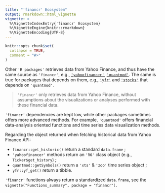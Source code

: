 ```yaml
---
title: "'financr' Ecosystem"
output: rmarkdown::html_vignette
vignette: >
  %\VignetteIndexEntry{'financr' Ecosystem}
  %\VignetteEngine{knitr::rmarkdown}
  %\VignetteEncoding{UTF-8}
---
```


```r
knitr::opts_chunk$set(
  collapse = TRUE,
  comment = "#>"
)
```

Other `'R packages'` retrieves data from Yahoo Finance, and thus have the same source as `'financr'`, e.g., [`'yahoofinancer'`](https://cran.r-project.org/package=yahoofinancer), [`'quantmod'`](https://cran.r-project.org/package=quantmod). The same is true for packages that depends on them, e.g., [`'yfr'`](https://cran.r-project.org/package=yfR) and [`'stocks'`](https://cran.r-project.org/package=stocks) that depends on `'quantmod'`. 

> `'financr'` only retrieves data from Yahoo Finance, without assumptions about the visualizations or analyses performed with these financial data.

`'financr'` dependencies are kept low, while other packages sometimes offers more advanced methods. For example, `'quantmod'` offers financial data-analysis oriented functions and time series data visualization methods.

Regarding the object returned when fetching historical data from Yahoo Finance API:

- `financr::get_historic()` return a standard `data.frame` ;
- `'yahoofinancer'` methods return an `'R6'` class object (e.g., `Ticker$get_history`) ;
- `quantmod::getSymbols()` return a `'xts'` & `'zoo'` time series object ;
- `yfr::yf_get()` return a tibble. 

`'financr'` functions always return a standardized `data.frame`, see the `vignette("Functions_summary", package = "financr")`. 
